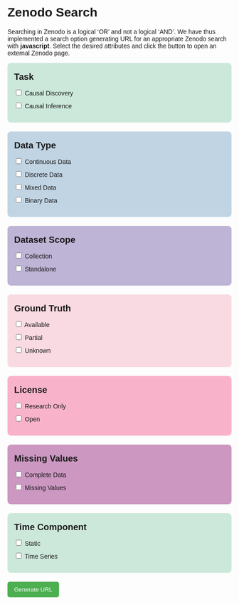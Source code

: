 # Zenodo Search

Searching in Zenodo is a logical ‘OR’ and not a logical ‘AND’. We have thus implemented a search option generating URL for an appropriate Zenodo search with **javascript**. Select the desired attributes and click the button to open an external Zenodo page.

```{=html}
<head>
    <meta charset="UTF-8">
    <meta name="viewport" content="width=device-width, initial-scale=1.0">
    <title>City Selector</title>
    <style>
        body { font-family: Arial, sans-serif; }
        .filter-container { display: flex; flex-wrap: wrap; gap: 20px; }
        .filter-group { flex: 1 1 calc(50% - 20px); padding: 15px; border-radius: 8px; }
        .city-list { list-style: none; padding: 0; }
        .city-list li { margin: 10px 0; }
        .task-group { background-color: #CCE8DB; }
        .type-group { background-color: #C1D4E3; }
        .scope-group { background-color: #BEB4D6; }
        .truth-group { background-color: #FADAE2; }
        .license-group { background-color: #F8B3CA; }
        .missing-group { background-color: #CC97C1; }
        .temporal-group { background-color: #CCE8DB; }
        .filter-group h3 { margin-top: 5px; margin-bottom: 5px; font-size: 20px; }
        .generate-btn { margin-top: 20px; padding: 10px 15px; background-color: #4CAF50; color: white; border: none; border-radius: 5px; cursor: pointer; }
        .generate-btn:hover { background-color: #45a049; }
    </style>
</head>
<body>
    <div class="filter-container">
        <div class="filter-group task-group">
            <h3>Task</h3>
            <ul class="city-list">
                <li><input type="checkbox" id="a1" value="Causal Discovery"> Causal Discovery</li>
                <li><input type="checkbox" id="a2" value="Causal Inference"> Causal Inference</li>
            </ul>
        </div>
        <div class="filter-group type-group">
            <h3>Data Type</h3>
            <ul class="city-list">
                <li><input type="checkbox" id="b1" value="Continuous Data"> Continuous Data</li>
                <li><input type="checkbox" id="b2" value="Discrete Data"> Discrete Data</li>
                <li><input type="checkbox" id="b3" value="Mixed Data"> Mixed Data</li>
                <li><input type="checkbox" id="b4" value="Binary Data"> Binary Data</li>
            </ul>
        </div>
        <div class="filter-group scope-group">
            <h3>Dataset Scope</h3>
            <ul class="city-list">
                <li><input type="checkbox" id="c1" value="Collection"> Collection</li>
                <li><input type="checkbox" id="c2" value="Standalone"> Standalone</li>
            </ul>
        </div>
        <div class="filter-group truth-group">
            <h3>Ground Truth</h3>
            <ul class="city-list">
                <li><input type="checkbox" id="d1" value="Available"> Available</li>
                <li><input type="checkbox" id="d2" value="Partial"> Partial</li>
                <li><input type="checkbox" id="d3" value="Unknown"> Unknown</li>
            </ul>
        </div>
        <div class="filter-group license-group">
            <h3>License</h3>
            <ul class="city-list">
                <li><input type="checkbox" id="e1" value="Research Only"> Research Only</li>
                <li><input type="checkbox" id="e2" value="Open"> Open</li>
            </ul>
        </div>
        <div class="filter-group missing-group">
            <h3>Missing Values</h3>
            <ul class="city-list">
                <li><input type="checkbox" id="f1" value="Complete Data"> Complete Data</li>
                <li><input type="checkbox" id="f2" value="Missing Values"> Missing Values</li>
            </ul>
        </div>
        <div class="filter-group temporal-group">
            <h3>Time Component</h3>
            <ul class="city-list">
                <li><input type="checkbox" id="g1" value="Static"> Static</li>
                <li><input type="checkbox" id="g2" value="Time Series"> Time Series</li>
            </ul>
        </div>
    </div>
    <button class="generate-btn">Generate URL</button>
    <script src="assets/js/generateURL.js"></script>
</body>
```
